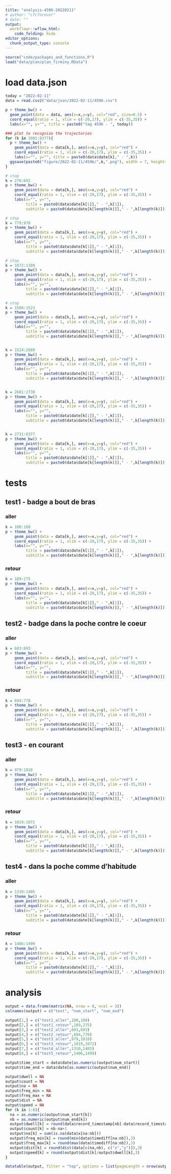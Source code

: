 ```yaml
---
title: "analysis-4596-20220211"
# author: "cfcforever"
# date: ""
output: 
  workflowr::wflow_html:
    code_folding: hide
editor_options:
  chunk_output_type: console
---
```


```r
source("code/packages_and_functions.R")
load("data/plan/plan_firminy.RData")
```


# load data.json
```r
today = "2022-02-11"
data = read.csv2("data/json/2022-02-11/4596.csv")

p + theme_bw() + 
  geom_point(data = data, aes(x=x,y=y), col="red", size=0.5) +
  coord_equal(ratio = 1, xlim = c(-20,17), ylim = c(-35,35)) +
  labs(x="", y="", title = paste0("tag 4596 - ", today))
```


```r
### plot to recognize the trajectories
for (k in 1001:8377){
  p + theme_bw() + 
    geom_point(data = data[k,], aes(x=x,y=y), col="red") +
    coord_equal(ratio = 1, xlim = c(-20,17), ylim = c(-35,35)) +
    labs(x="", y="", title = paste0(data$date[k]," - ",k))
  ggsave(paste0("figure/2022-02-11/4596/",k,".png"), width = 7, height=11)
}

# stop
k = 276:602
p + theme_bw() + 
    geom_point(data = data[k,], aes(x=x,y=y), col="red") +
    coord_equal(ratio = 1, xlim = c(-20,17), ylim = c(-35,35)) +
    labs(x="", y="", 
         title = paste0(data$date[k[1]]," - ",k[1]),
         subtitle = paste0(data$date[k[length(k)]]," - ",k[length(k)]))

# stop
k = 779:978
p + theme_bw() + 
    geom_point(data = data[k,], aes(x=x,y=y), col="red") +
    coord_equal(ratio = 1, xlim = c(-20,17), ylim = c(-35,35)) +
    labs(x="", y="", 
         title = paste0(data$date[k[1]]," - ",k[1]),
         subtitle = paste0(data$date[k[length(k)]]," - ",k[length(k)]))

# stop
k = 1072:1309
p + theme_bw() + 
    geom_point(data = data[k,], aes(x=x,y=y), col="red") +
    coord_equal(ratio = 1, xlim = c(-20,17), ylim = c(-35,35)) +
    labs(x="", y="", 
         title = paste0(data$date[k[1]]," - ",k[1]),
         subtitle = paste0(data$date[k[length(k)]]," - ",k[length(k)]))

# stop
k = 1500:1523
p + theme_bw() + 
    geom_point(data = data[k,], aes(x=x,y=y), col="red") +
    coord_equal(ratio = 1, xlim = c(-20,17), ylim = c(-35,35)) +
    labs(x="", y="", 
         title = paste0(data$date[k[1]]," - ",k[1]),
         subtitle = paste0(data$date[k[length(k)]]," - ",k[length(k)]))


k = 1524:2680
p + theme_bw() + 
    geom_point(data = data[k,], aes(x=x,y=y), col="red") +
    coord_equal(ratio = 1, xlim = c(-20,17), ylim = c(-35,35)) +
    labs(x="", y="", 
         title = paste0(data$date[k[1]]," - ",k[1]),
         subtitle = paste0(data$date[k[length(k)]]," - ",k[length(k)]))


k = 2681:2730
p + theme_bw() + 
    geom_point(data = data[k,], aes(x=x,y=y), col="red") +
    coord_equal(ratio = 1, xlim = c(-20,17), ylim = c(-35,35)) +
    labs(x="", y="", 
         title = paste0(data$date[k[1]]," - ",k[1]),
         subtitle = paste0(data$date[k[length(k)]]," - ",k[length(k)]))


k = 2731:8377
p + theme_bw() + 
    geom_point(data = data[k,], aes(x=x,y=y), col="red") +
    coord_equal(ratio = 1, xlim = c(-20,17), ylim = c(-35,35)) +
    labs(x="", y="", 
         title = paste0(data$date[k[1]]," - ",k[1]),
         subtitle = paste0(data$date[k[length(k)]]," - ",k[length(k)]))
```


# tests {.tabset .tabset-pills}
## test1 - badge a bout de bras{.tabset .tabset-pills}
### aller
```r
k = 100:188
p + theme_bw() + 
    geom_point(data = data[k,], aes(x=x,y=y), col="red") +
    coord_equal(ratio = 1, xlim = c(-20,17), ylim = c(-35,35)) +
    labs(x="", y="", 
         title = paste0(data$date[k[1]]," - ",k[1]),
         subtitle = paste0(data$date[k[length(k)]]," - ",k[length(k)]))
```

### retour
```r
k = 189:275
p + theme_bw() + 
    geom_point(data = data[k,], aes(x=x,y=y), col="red") +
    coord_equal(ratio = 1, xlim = c(-20,17), ylim = c(-35,35)) +
    labs(x="", y="", 
         title = paste0(data$date[k[1]]," - ",k[1]),
         subtitle = paste0(data$date[k[length(k)]]," - ",k[length(k)]))
```


## test2 - badge dans la poche contre le coeur {.tabset .tabset-pills}
### aller
```r
k = 603:693
p + theme_bw() + 
    geom_point(data = data[k,], aes(x=x,y=y), col="red") +
    coord_equal(ratio = 1, xlim = c(-20,17), ylim = c(-35,35)) +
    labs(x="", y="", 
         title = paste0(data$date[k[1]]," - ",k[1]),
         subtitle = paste0(data$date[k[length(k)]]," - ",k[length(k)]))
```

### retour
```r
k = 694:778
p + theme_bw() + 
    geom_point(data = data[k,], aes(x=x,y=y), col="red") +
    coord_equal(ratio = 1, xlim = c(-20,17), ylim = c(-35,35)) +
    labs(x="", y="", 
         title = paste0(data$date[k[1]]," - ",k[1]),
         subtitle = paste0(data$date[k[length(k)]]," - ",k[length(k)]))
```


## test3 - en courant {.tabset .tabset-pills}
### aller
```r
k = 979:1018
p + theme_bw() + 
    geom_point(data = data[k,], aes(x=x,y=y), col="red") +
    coord_equal(ratio = 1, xlim = c(-20,17), ylim = c(-35,35)) +
    labs(x="", y="", 
         title = paste0(data$date[k[1]]," - ",k[1]),
         subtitle = paste0(data$date[k[length(k)]]," - ",k[length(k)]))
```

### retour
```r
k = 1019:1072
p + theme_bw() + 
    geom_point(data = data[k,], aes(x=x,y=y), col="red") +
    coord_equal(ratio = 1, xlim = c(-20,17), ylim = c(-35,35)) +
    labs(x="", y="", 
         title = paste0(data$date[k[1]]," - ",k[1]),
         subtitle = paste0(data$date[k[length(k)]]," - ",k[length(k)]))
```


## test4 - dans la poche comme d'habitude {.tabset .tabset-pills}
### aller
```r
k = 1310:1405
p + theme_bw() + 
    geom_point(data = data[k,], aes(x=x,y=y), col="red") +
    coord_equal(ratio = 1, xlim = c(-20,17), ylim = c(-35,35)) +
    labs(x="", y="", 
         title = paste0(data$date[k[1]]," - ",k[1]),
         subtitle = paste0(data$date[k[length(k)]]," - ",k[length(k)]))
```

### retour
```r
k = 1406:1499
p + theme_bw() + 
    geom_point(data = data[k,], aes(x=x,y=y), col="red") +
    coord_equal(ratio = 1, xlim = c(-20,17), ylim = c(-35,35)) +
    labs(x="", y="", 
         title = paste0(data$date[k[1]]," - ",k[1]),
         subtitle = paste0(data$date[k[length(k)]]," - ",k[length(k)]))
```


# analysis
```r
output = data.frame(matrix(NA, nrow = 8, ncol = 3))
colnames(output) = c("test", "num_start", "num_end")

output[1,] = c("test1_aller",100,188)
output[2,] = c("test1_retour",189,275)
output[3,] = c("test2_aller",603,693)
output[4,] = c("test2_retour",694,778)
output[5,] = c("test3_aller",979,1018)
output[6,] = c("test3_retour",1019,1072)
output[7,] = c("test4_aller",1310,1405)
output[8,] = c("test5_retour",1406,1499)

output$time_start = data$date[as.numeric(output$num_start)]
output$time_end = data$date[as.numeric(output$num_end)]

output$dwell = NA
output$count = NA
output$na = NA
output$freq_min = NA
output$freq_max = NA
output$dist = NA
output$speed = NA 
for (k in 1:8){
  na = as.numeric(output$num_start[k])
  nb = as.numeric(output$num_end[k])
  output$dwell[k] = round(data$record_timestamp[nb]-data$record_timestamp[na],3)
  output$count[k] = nb-na+1
  output$na[k] = sum(is.na(data$x[na:nb]))
  output$freq_min[k] = round(min(data$timediff[na:nb]),3)
  output$freq_max[k] = round(max(data$timediff[na:nb]),3)
  output$dist[k] = round(dist(data[c(na,nb), c("x","y")]),3)
  output$speed[k] = round(output$dist[k]/output$dwell[k],3)
}

datatable(output, filter = "top", options = list(pageLength = nrow(output)))
```

